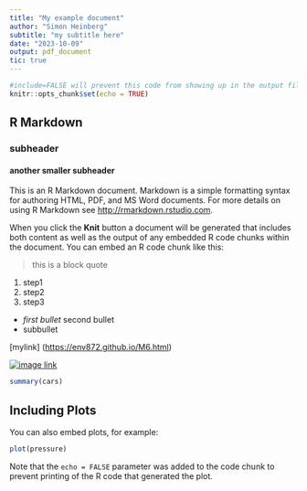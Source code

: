 ```yaml
---
title: "My example document"
author: "Simon Heinberg"
subtitle: "my subtitle here"
date: "2023-10-09"
output: pdf_document
tic: true
---
```


```r
#include=FALSE will prevent this code from showing up in the output file, but is it still executed?
knitr::opts_chunk$set(echo = TRUE)
```

## R Markdown

### subheader

#### another smaller subheader

This is an R Markdown document. Markdown is a simple formatting syntax for authoring HTML, PDF, and MS Word documents. For more details on using R Markdown see <http://rmarkdown.rstudio.com>.

When you click the **Knit** button a document will be generated that includes both content as well as the output of any embedded R code chunks within the document. You can embed an R code chunk like this:

> this is a block quote

1.  step1
2.  step2
3.  step3

-   *first bullet* second bullet
-   subbullet

[mylink] (<https://env872.github.io/M6.html>)

[![image link](img/rmarkdownflow.png)](https://env872.github.io/assets/images/rmarkdownflow.png)

```r
summary(cars)
```

## Including Plots

You can also embed plots, for example:

```r
plot(pressure)
```

Note that the `echo = FALSE` parameter was added to the code chunk to prevent printing of the R code that generated the plot.
